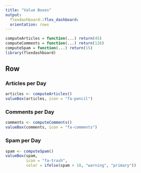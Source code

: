 ```yaml
---
title: "Value Boxes"
output: 
  flexdashboard::flex_dashboard:
  orientation: rows
---
```

  
  
```r
computeArticles = function(...) return(45)
computeComments = function(...) return(126)
computeSpam = function(...) return(15)
library(flexdashboard)
```

Row
-----------------------------------------------------------------------

### Articles per Day

```r
articles <- computeArticles()
valueBox(articles, icon = "fa-pencil")
```

### Comments per Day

```r
comments <- computeComments()
valueBox(comments, icon = "fa-comments")
```

### Spam per Day

```r
spam <- computeSpam()
valueBox(spam, 
         icon = "fa-trash",
         color = ifelse(spam > 10, "warning", "primary"))
```